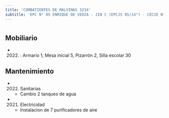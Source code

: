 ```yaml
---
title: 'COMBATIENTES DE MALVINAS 3234'
subtitle: 'EPC N° 05 ENRIQUE DE VEDIA - JIN C (EPCJS 05/14°) - CECIE N° 24'
---
```


#


## Mobiliario

*  (2022) : Armario 1, Mesa inicial 5, Pizarrón 2, Silla escolar 30 





## Mantenimiento

*  (2022) Sanitarias 
    + Cambio 2 tanques de agua

*  (2021) Electricidad 
    + Instalacion de 7 purificadores de aire



